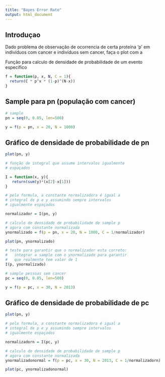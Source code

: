```yaml
---
title: "Bayes Error Rate"
output: html_document
---
```


## Introduçao

Dado problema de observação de ocorrencia de certa
proteína 'p' em indivíduos com cancer e indivíduos
sem cancer, faça o plot com a 

Função para calculo de densidade de probabilidade
de um evento específico

```r
f = function(p, x, N, C = 1){
  return(C * p^x * (1-p)^(N-x))
}
```

## Sample para pn (população com cancer)

```r
# sample
pn = seq(0, 0.05, len=500)

y = f(p = pn, x = 20, N = 1000)
```

## Gráfico de densidade de probabilidade de pn

```r
plot(pn, y)
```

```r
# função de integral que assume intervalos igualmente
# espaçados

I = function(x, y){
   return(sum(y)*(x[2]-x[1]))
}
```

```r
# pela formula, a constante normalizadora é igual a
# integral de p e y assumindo sempre intervalos
# igualmente espaçados

normalizador = I(pn, y)
```

```r
# calculo de densidade de probabilidade de sample p
# agora com constante normalizada
ynormalizado = f(p = pn, x = 20, N = 1000, C = 1/normalizador)
```

```r
plot(pn, ynormalizado)
```

```r
# teste para garantir que o normalizador esta correto:
#   integrar a sample com o ynormalizado para garantir
#   que realmente tem valor de 1
I(p, ynormalizado)
```

```r
# sample pessoas sem cancer
pc = seq(0, 0.05, len=500)

y = f(p = pc, x = 30, N = 2013)
```

## Gráfico de densidade de probabilidade de pc

```r
plot(pn, y)
```

```r
# pela formula, a constante normalizadora é igual a
# integral de p e y assumindo sempre intervalos
# igualmente espaçados

normalizadorn = I(pc, y)
```

```r
# calculo de densidade de probabilidade de sample p
# agora com constante normalizada
ynormalizadonormal = f(p = pc, x = 30, N = 2013, C = 1/normalizadorn)
```

```r
plot(pc, ynormalizadonormal)
```